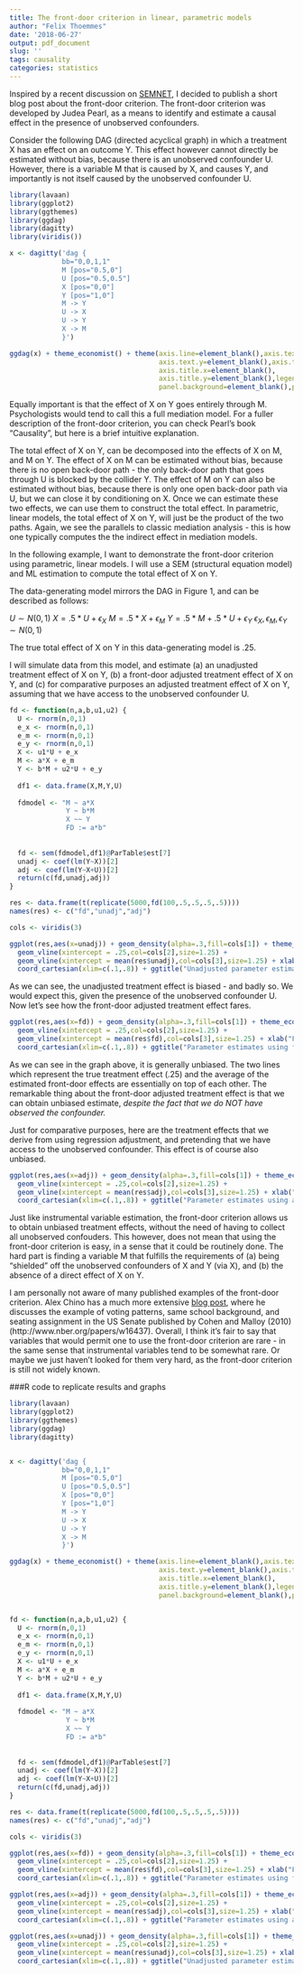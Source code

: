 ```yaml
---
title: The front-door criterion in linear, parametric models
author: "Felix Thoemmes"
date: '2018-06-27'
output: pdf_document
slug: ''
tags: causality
categories: statistics
---
```


Inspired by a recent discussion on [SEMNET](https://listserv.ua.edu/cgi-bin/wa?A2=ind1806&L=SEMNET&P=233134), I decided to publish a short blog post about the front-door criterion. The front-door criterion was developed by Judea Pearl, as a means to identify and estimate a causal effect in the presence of unobserved confounders.

Consider the following DAG (directed acyclical graph) in which a treatment X has an effect on an outcome Y. This effect however cannot directly be estimated without bias, because there is an unobserved confounder U. However, there is a variable M that is caused by X, and causes Y, and importantly is not itself caused by the unobserved confounder U.


```r
library(lavaan)
library(ggplot2)
library(ggthemes)
library(ggdag)
library(dagitty)
library(viridis())

x <- dagitty('dag {
             bb="0,0,1,1"
             M [pos="0.5,0"]
             U [pos="0.5,0.5"]
             X [pos="0,0"]
             Y [pos="1,0"]
             M -> Y
             U -> X
             U -> Y
             X -> M
             }')

ggdag(x) + theme_economist() + theme(axis.line=element_blank(),axis.text.x=element_blank(),
                                     axis.text.y=element_blank(),axis.ticks=element_blank(),
                                     axis.title.x=element_blank(),
                                     axis.title.y=element_blank(),legend.position="none",
                                     panel.background=element_blank(),panel.border=element_blank(),panel.grid.major=element_blank())
```

Equally important is that the effect of X on Y goes entirely through M. Psychologists would tend to call this a full mediation model. For a fuller description of the front-door criterion, you can check Pearl's book "Causality", but here is a brief intuitive explanation. 

The total effect of X on Y, can be decomposed into the effects of X on M, and M on Y. The effect of X on M can be estimated without bias, because there is no open back-door path - the only back-door path that goes through U is blocked by the collider Y. The effect of M on Y can also be estimated without bias, because there is only one open back-door path via U, but we can close it by conditioning on X. Once we can estimate these two effects, we can use them to construct the total effect. In parametric, linear models, the total effect of X on Y, will just be the product of the two paths. Again, we see the parallels to classic mediation analysis - this is how one typically computes the the indirect effect in mediation models.

In the following example, I want to demonstrate the front-door criterion using parametric, linear models. I will use a SEM (structural equation model) and ML estimation to compute the total effect of X on Y. 

The data-generating model mirrors the DAG in Figure 1, and can be described as follows:

$U \sim N(0,1)$
$X = .5*U + \epsilon_X$
$M = .5*X + \epsilon_M$
$Y = .5*M + .5*U + \epsilon_Y$
$\epsilon_X, \epsilon_M, \epsilon_Y \sim N(0,1)$

The true total effect of X on Y in this data-generating model is .25. 

I will simulate data from this model, and estimate (a) an unadjusted treatment effect of X on Y, (b) a front-door adjusted treatment effect of X on Y, and (c) for comparative purposes an adjusted treatment effect of X on Y, assuming that we have access to the unobserved confounder U.


```r
fd <- function(n,a,b,u1,u2) {
  U <- rnorm(n,0,1)
  e_x <- rnorm(n,0,1)
  e_m <- rnorm(n,0,1)
  e_y <- rnorm(n,0,1)
  X <- u1*U + e_x
  M <- a*X + e_m
  Y <- b*M + u2*U + e_y
  
  df1 <- data.frame(X,M,Y,U)
  
  fdmodel <- "M ~ a*X
              Y ~ b*M
              X ~~ Y
              FD := a*b"
              
  
  fd <- sem(fdmodel,df1)@ParTable$est[7]
  unadj <- coef(lm(Y~X))[2]
  adj <- coef(lm(Y~X+U))[2]
  return(c(fd,unadj,adj))
}
```


```r
res <- data.frame(t(replicate(5000,fd(100,.5,.5,.5,.5))))
names(res) <- c("fd","unadj","adj")

cols <- viridis(3)
```

```r
ggplot(res,aes(x=unadj)) + geom_density(alpha=.3,fill=cols[1]) + theme_economist() + 
  geom_vline(xintercept = .25,col=cols[2],size=1.25) + 
  geom_vline(xintercept = mean(res$unadj),col=cols[3],size=1.25) + xlab("Unadjusted") + ylab("Density") +  
  coord_cartesian(xlim=c(.1,.8)) + ggtitle("Unadjusted parameter estimates")
```


As we can see, the unadjusted treatment effect is biased - and badly so. We would expect this, given the presence of the unobserved confounder U. Now let's see how the front-door adjusted treatment effect fares. 

```r
ggplot(res,aes(x=fd)) + geom_density(alpha=.3,fill=cols[1]) + theme_economist() + 
  geom_vline(xintercept = .25,col=cols[2],size=1.25) + 
  geom_vline(xintercept = mean(res$fd),col=cols[3],size=1.25) + xlab("Front-door") + ylab("Density") + 
  coord_cartesian(xlim=c(.1,.8)) + ggtitle("Parameter estimates using front-door criterion")
```

As we can see in the graph above, it is generally unbiased. The two lines which represent the true treatment effect (.25) and the average of the estimated front-door effects are essentially on top of each other. The remarkable thing about the front-door adjusted treatment effect is that we can obtain unbiased estimate, *despite the fact that we do NOT have observed the confounder.*  


Just for comparative purposes, here are the treatment effects that we derive from using regression adjustment, and pretending that we have access to the unobserved confounder. This effect is of course also unbiased. 

```r
ggplot(res,aes(x=adj)) + geom_density(alpha=.3,fill=cols[1]) + theme_economist() + 
  geom_vline(xintercept = .25,col=cols[2],size=1.25) + 
  geom_vline(xintercept = mean(res$adj),col=cols[3],size=1.25) + xlab("Adjusted") + ylab("Density") +  
  coord_cartesian(xlim=c(.1,.8)) + ggtitle("Parameter estimates using adjustment")
```


Just like instrumental variable estimation, the front-door criterion allows us to obtain unbiased treatment effects, without the need of having to collect all unobserved confouders. This however, does not mean that using the front-door criterion is easy, in a sense that it could be routinely done. The hard part is finding a variable M that fulfills the requirements of (a) being "shielded" off the unobserved confounders of X and Y (via X), and (b) the absence of a direct effect of X on Y. 

I am personally not aware of many published examples of the front-door criterion. Alex Chino has a much more extensive [blog post](http://www.alexchinco.com/example-front-door-criterion/), where he discusses the example of voting patterns, same school background, and seating assignment in the US Senate published by Cohen and Malloy (2010) (http://www.nber.org/papers/w16437). Overall, I think it's fair to say that variables that would permit one to use the front-door criterion are rare - in the same sense that instrumental variables tend to be somewhat rare. Or maybe we just haven't looked for them very hard, as the front-door criterion is still not widely known. 


###R code to replicate results and graphs
```r
library(lavaan)
library(ggplot2)
library(ggthemes)
library(ggdag)
library(dagitty)


x <- dagitty('dag {
             bb="0,0,1,1"
             M [pos="0.5,0"]
             U [pos="0.5,0.5"]
             X [pos="0,0"]
             Y [pos="1,0"]
             M -> Y
             U -> X
             U -> Y
             X -> M
             }')

ggdag(x) + theme_economist() + theme(axis.line=element_blank(),axis.text.x=element_blank(),
                                     axis.text.y=element_blank(),axis.ticks=element_blank(),
                                     axis.title.x=element_blank(),
                                     axis.title.y=element_blank(),legend.position="none",
                                     panel.background=element_blank(),panel.border=element_blank(),panel.grid.major=element_blank())


fd <- function(n,a,b,u1,u2) {
  U <- rnorm(n,0,1)
  e_x <- rnorm(n,0,1)
  e_m <- rnorm(n,0,1)
  e_y <- rnorm(n,0,1)
  X <- u1*U + e_x
  M <- a*X + e_m
  Y <- b*M + u2*U + e_y
  
  df1 <- data.frame(X,M,Y,U)
  
  fdmodel <- "M ~ a*X
              Y ~ b*M
              X ~~ Y
              FD := a*b"
              
  
  fd <- sem(fdmodel,df1)@ParTable$est[7]
  unadj <- coef(lm(Y~X))[2]
  adj <- coef(lm(Y~X+U))[2]
  return(c(fd,unadj,adj))
}

res <- data.frame(t(replicate(5000,fd(100,.5,.5,.5,.5))))
names(res) <- c("fd","unadj","adj")

cols <- viridis(3)

ggplot(res,aes(x=fd)) + geom_density(alpha=.3,fill=cols[1]) + theme_economist() + 
  geom_vline(xintercept = .25,col=cols[2],size=1.25) + 
  geom_vline(xintercept = mean(res$fd),col=cols[3],size=1.25) + xlab("Front-door") + ylab("Density") + 
  coord_cartesian(xlim=c(.1,.8)) + ggtitle("Parameter estimates using front-door criterion")

ggplot(res,aes(x=adj)) + geom_density(alpha=.3,fill=cols[1]) + theme_economist() + 
  geom_vline(xintercept = .25,col=cols[2],size=1.25) + 
  geom_vline(xintercept = mean(res$adj),col=cols[3],size=1.25) + xlab("Adjusted") + ylab("Density") +  
  coord_cartesian(xlim=c(.1,.8)) + ggtitle("Parameter estimates using adjustment")

ggplot(res,aes(x=unadj)) + geom_density(alpha=.3,fill=cols[1]) + theme_economist() + 
  geom_vline(xintercept = .25,col=cols[2],size=1.25) + 
  geom_vline(xintercept = mean(res$unadj),col=cols[3],size=1.25) + xlab("Unadjusted") + ylab("Density") +  
  coord_cartesian(xlim=c(.1,.8)) + ggtitle("Unadjusted parameter estimates")



```